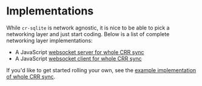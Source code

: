 # Implementations

While `cr-sqlite` is network agnostic, it is nice to be able to pick a networking layer and just start coding. Below is a list of complete networking layer implementations:

- A JavaScript [websocket server for whole CRR sync](/js/networking)
- A JavaScript [websocket client for whole CRR sync](/js/networking)

If you'd like to get started rolling your own, see the [example implementation of whole CRR sync](./whole-crr-sync).

